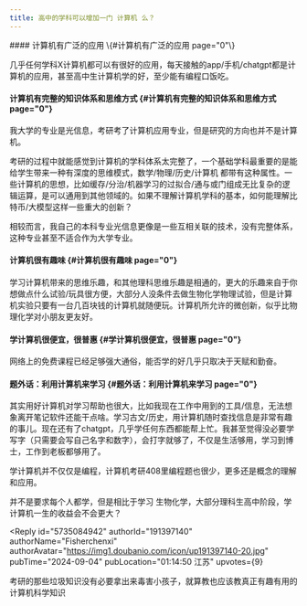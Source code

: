 ```yaml
---
title: 高中的学科可以增加一门 计算机 么？
---
```



<Forum groupName="古怪问题研究中心" groupUrl="https://www.douban.com/group/philosophasters/" archivedAt="2025-05-16T14:17:11.817Z">
  <Post
    id="310792588"
    title="高中的学科可以增加一门 计算机 么？"
    url="https://www.douban.com/group/topic/310792588/?_spm_id=NDMxNDU1Mzc"
    pubTime="2024-10-31"
    highlightUserId="191397140"
  >
#### 计算机有广泛的应用 \{#计算机有广泛的应用 page="0"\}

几乎任何学科X计算机都可以有很好的应用，每天接触的app/手机/chatgpt都是计算机的应用，甚至高中生计算机学的好，至少能有编程口饭吃。

#### 计算机有完整的知识体系和思维方式 \{#计算机有完整的知识体系和思维方式 page="0"\}

我大学的专业是光信息，考研考了计算机应用专业，但是研究的方向也并不是计算机。

考研的过程中就能感觉到计算机的学科体系太完整了，一个基础学科最重要的是能给学生带来一种有深度的思维模式，数学/物理/历史/计算机
都带有这种属性。一些计算机的思想，比如缓存/分治/机器学习的过拟合/通与或门组成无比复杂的逻辑运算，是可以通用到其他领域的。如果不理解计算机学科的基本，如何能理解比特币/大模型这样一些重大的创新？

相较而言，我自己的本科专业光信息更像是一些互相关联的技术，没有完整体系，这种专业甚至不适合作为大学专业。

#### 计算机很有趣味 \{#计算机很有趣味 page="0"\}

学习计算机带来的思维乐趣，和其他理科思维乐趣是相通的，更大的乐趣来自于你想做点什么试验/玩具很方便，大部分人没条件去做生物化学物理试验，但是计算机实验只要有一台几百块钱的计算机就随便玩。计算机所允许的微创新，似乎比物理化学对小朋友更友好。

#### 学计算机很便宜，很普惠 \{#学计算机很便宜，很普惠 page="0"\}

网络上的免费课程已经足够强大通俗，能否学的好几乎只取决于天赋和勤奋。

#### 题外话：利用计算机来学习 \{#题外话：利用计算机来学习 page="0"\}

其实用好计算机对学习帮助也很大，比如我现在工作中用到的工具/信息，无法想象离开笔记软件还能干点啥。学习古文/历史，用计算机随时查找信息是非常有趣的事儿。现在还有了chatgpt，几乎学任何东西都能帮上忙。我甚至觉得没必要学写字（只需要会写自己名字和数字），会打字就够了，不仅是生活够用，学习到博士，工作到老板都够用了。

学计算机并不仅仅是编程，计算机考研408里编程题也很少，更多还是概念的理解和应用。

并不是要求每个人都学，但是相比于学习
生物化学，大部分理科生高中阶段，学计算机一生的收益会不会更大？

<Reply
  id="5735084942"
  authorId="191397140"
  authorName="Fisherchenxi"
  authorAvatar="https://img1.doubanio.com/icon/up191397140-20.jpg"
  pubTime="2024-09-04"
  pubLocation="01:14:50 江苏"
  upvotes={9}
>
考研的那些垃圾知识没有必要拿出来毒害小孩子，就算教也应该教真正有趣有用的计算机科学知识
</Reply>
  </Post>
</Forum>
